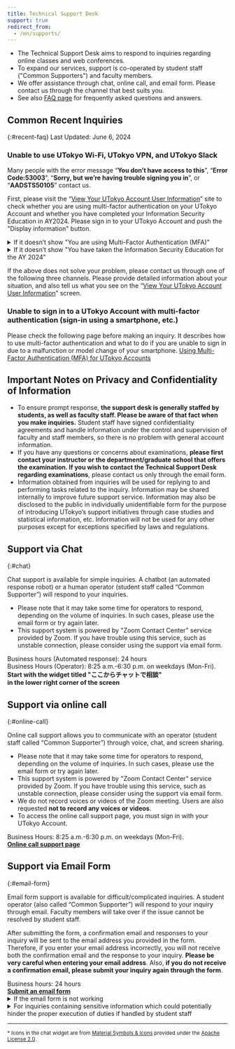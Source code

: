 ```yaml
---
title: Technical Support Desk
support: true
redirect_from:
  - /en/supports/
---
```



<Emergency />


* The Technical Support Desk aims to respond to inquiries regarding online classes and web conferences.
* To expand our services, support is co-operated by student staff ("Common Supporters") and faculty members.
* We offer assistance through chat, online call, and email form. Please contact us through the channel that best suits you. 
* See also [FAQ page](/en/faq/) for frequently asked questions and answers.

## Common Recent Inquiries
{:#recent-faq}
Last Updated: June 6, 2024

### Unable to use UTokyo Wi-Fi, UTokyo VPN, and UTokyo Slack
Many people with the error message “**You don’t have access to this**”, “**Error Code:53003**”,  “**Sorry, but we’re having trouble signing you in**”, or “**AADSTS50105**” contact us. 

First, please visit the “[View Your UTokyo Account User Information](https://login.adm.u-tokyo.ac.jp/my/)” site to check whether you are using multi-factor authentication on your UTokyo Account and whether you have completed your Information Security Education in AY2024.
Please sign in to your UTokyo Account and push the "Display information" button.

<details>
<summary>If it doesn’t show "You are using Multi-Factor Authentication (MFA)"</summary>
You have NOT completed the application for multi-factor authentication (MFA) of your UTokyo Account.
- The error message “**You don’t have access to this**” or “**Error Code:53003**” appears when you try to use UTokyo Wi-Fi, VPN, and Slack.
- Please refer to the following page for instructions on how to finish the initial setup procedures. Please complete all steps, until “Step 4”, to finish the initial setup procedures, and please note that it will take 40 minutes for the MFA settings to be reflected in the whole system after these procedures.  
[Initial Setup Procedures for Multi-Factor Authentication for UTokyo Accounts](https://utelecon.adm.u-tokyo.ac.jp/en/utokyo_account/mfa/initial/)
</details>

<details>
<summary>If it doesn’t show "You have taken the Information Security Education for the AY 2024"</summary>
You have NOT completed the Information Security Education for the AY 2024.
- The error message “**Sorry, but we’re having trouble signing you in**” or “**AADSTS50105**” appears when you try to use UTokyo Wi-Fi, VPN, and Slack.
- Please refer to the following page for instructions on how to take the course. You need to score a perfect result on the confirmation test.  
[FY2024 Information Security Education](https://univtokyo.sharepoint.com/sites/Security/SitePages/en/Information_Security_Education_2024.aspx)
</details>

If the above does not solve your problem, please contact us through one of the following three channels. Please provide detailed information about your situation, and also tell us what you see on the “[View Your UTokyo Account User Information](https://login.adm.u-tokyo.ac.jp/my/)” screen.

### Unable to sign in to a UTokyo Account with multi-factor authentication (sign-in using a smartphone, etc.)
Please check the following page before making an inquiry. It describes how to use multi-factor authentication and what to do if you are unable to sign in due to a malfunction or model change of your smartphone.
[Using Multi-Factor Authentication (MFA) for UTokyo Accounts](https://utelecon.adm.u-tokyo.ac.jp/en/utokyo_account/mfa/)

## Important Notes on Privacy and Confidentiality of Information 

* To ensure prompt response, **the support desk is generally staffed by students, as well as faculty staff. Please be aware of that fact when you make inquiries.** Student staff have signed confidentiality agreements and handle information under the control and supervision of faculty and staff members, so there is no problem with general account information.
* If you have any questions or concerns about examinations, **please first contact your instructor or the department/graduate school that offers the examination. If you wish to contact the Technical Support Desk regarding examinations**, please contact us only through the email form. 
* Information obtained from inquiries will be used for replying to and performing tasks related to the inquiry. Information may be shared internally to improve future support service. Information may also be disclosed to the public in individually unidentifiable form for the purpose of introducing UTokyo’s support initiatives through case studies and statistical information, etc. Information will not be used for any other purposes except for exceptions specified by laws and regulations.

## Support via Chat
{:#chat}

Chat support is available for simple inquiries. A chatbot (an automated response robot) or a human operator (student staff called “Common Supporter”) will respond to your inquiries.

* Please note that it may take some time for operators to respond, depending on the volume of inquiries. In such cases, please use the email form or try again later.
* This support system is powered by "Zoom Contact Center" service provided by Zoom. If you have trouble using this service, such as unstable connection, please consider using the support via email form.

<div>Business hours (Automated response): 24 hours</div>
<div>Business Hours (Operator): 8:25 a.m.-6:30 p.m. on weekdays (Mon-Fri).</div>

<b class="box center">
Start with the widget titled "ここからチャットで相談"<br />in the lower right corner of the screen
</b>


## Support via online call
{:#online-call}

Online call support allows you to communicate with an operator (student staff called “Common Supporter”) through voice, chat, and screen sharing.

* Please note that it may take some time for operators to respond, depending on the volume of inquiries. In such cases, please use the email form or try again later.
* This support system is powered by "Zoom Contact Center" service provided by Zoom. If you have trouble using this service, such as unstable connection, please consider using the support via email form.
* We do not record voices or videos of the Zoom meeting. Users are also requested **not to record any voices or videos**.
* To access the online call support page, you must sign in with your UTokyo Account.

<div>Business Hours: 8:25 a.m.-6:30 p.m. on weekdays (Mon-Fri).</div>

<b class="box center">
<a href="https://login.adm.u-tokyo.ac.jp/support/">Online call support page</a> 
</b>


## Support via Email Form
{:#email-form}

Email form support is available for difficult/complicated inquiries. A student operator (also called “Common Supporter”) will respond to your inquiry through email. Faculty members will take over if the issue cannot be resolved by student staff.

After submitting the form, a confirmation email and responses to your inquiry will be sent to the email address you provided in the form. Therefore, if you enter your email address incorrectly, you will not receive both the confirmation email and the response to your inquiry. **Please be very careful when entering your email address**. Also, **if you do not receive a confirmation email, please submit your inquiry again through the form**.

<div>Business hours: 24 hours</div>

<b class="box center">
    <a href="https://forms.gle/ASFmXTbgNwncrWL28">Submit an email form</a>
</b>

<details>
<summary>If the email form is not working</summary>

If the email form is not working, please send a direct email to `contact@utelecon.zendesk.com`. Please include the following information in your email:

- **Name**
- **10-digits Common ID** (If you don't know, please leave it blank.)
- **Faculty or Graduate School**
- **Position**: Select from the following.
    - Student (new student)
    - Student (current student)
    - Full-time academic staff
    - Part-time academic staff
    - Non-academic staff
    - Others (please specify)
- **Grade or job title**
- Content of inquiry: Please provide as much detail as possible, including the background of the consultation. If you have referred to any materials (such as websites), please include those as well. Also, if the issue involves some sort of trouble and error messages are displayed, please include the exact text of those messages as well.
- If you are having trouble entering a class, please provide information about the class (such as the date, period, subject name, and instructor's name) as much as you know.
</details>

<details>
<summary>For inquiries containing sensitive information which could potentially hinder the proper execution of duties if handled by student staff</summary>
For inquiries containing sensitive information which could potentially hinder the proper execution of duties if handled by student staff, special handling will be conducted via a dedicated form as described below.

- Information is considered to be sensitive if **there is a possibility that a member of student staff is a relevant party to the inquiry and this could cause a problematic situation**. An example of such sensitive content would be information regarding a student's grades.
    - Unless this condition is met, contents such as personal accounts and contact information, information related to operations performed in the system, and internal information of departments and laboratories are NOT considered to be sensitive. Since student staff have signed necessary agreements and handle information under the control and supervision of faculty and staff members, there is no problem with the handling of these kinds of information.
- Inquiries submitted through the dedicated form will be addressed solely by faculty and staff members, unlike regular inquiries. However, we will ask for the sections you deem sensitive and the reasons why in this form, and if the inquiry seems not to be considered sensitive, we may ask you to allow handling the inquiry by student staff.
- The number of faculty and staff members who respond is limited. Therefore, it takes longer time to respond than regular inquiries, at least a few days.

If your inquiry does not contain sensitive information, please use the regular inquiry form above instead of this dedicated form.

<b class="box center">
    <a href="https://forms.gle/taieQjW4JHyUzG6c7">Submit an email form (Exclusive for Inquiries Containing Sensitive Information)</a>
</b>
</details>

---

<small>* Icons in the chat widget are from <a href="https://fonts.google.com/icons">Material Symbols & Icons</a> provided under the <a href="https://www.apache.org/licenses/LICENSE-2.0">Apache License 2.0</a>.</small>
